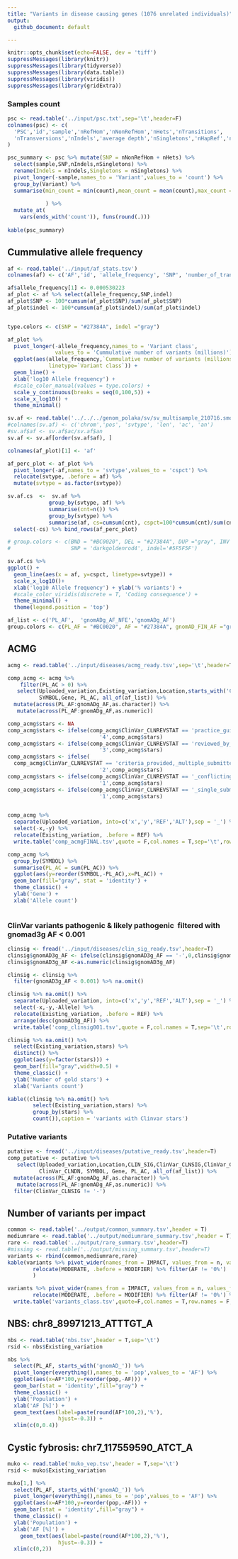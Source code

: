 ```yaml
---
title: "Variants in disease causing genes (1076 unrelated individuals)"
output: 
  github_document: default

---
```


```r
knitr::opts_chunk$set(echo=FALSE, dev = 'tiff')
suppressMessages(library(knitr))
suppressMessages(library(tidyverse))
suppressMessages(library(data.table))
suppressMessages(library(viridis))
suppressMessages(library(gridExtra))
```

### Samples count

```r
psc <- read.table('../input/psc.txt',sep='\t',header=F)
colnames(psc) <- c(
  'PSC','id','sample','nRefHom','nNonRefHom','nHets','nTransitions',
  'nTransversions','nIndels','average depth','nSingletons','nHapRef','nHapAlt','nMissing'
)

psc_summary <- psc %>% mutate(SNP = nNonRefHom + nHets) %>%
  select(sample,SNP,nIndels,nSingletons) %>%
  rename(Indels = nIndels,Singletons = nSingletons) %>%
  pivot_longer(-sample,names_to = 'Variant',values_to = 'count') %>%
  group_by(Variant) %>%
  summarise(min_count = min(count),mean_count = mean(count),max_count = max(count),
            
            ) %>%
  mutate_at(
    vars(ends_with('count')), funs(round(.)))
  
kable(psc_summary)
```


## Cummulative allele frequency


```r
af <- read.table('../input/af_stats.tsv')
colnames(af) <- c('AF','id', 'allele_frequency', 'SNP', 'number_of_transitions', 'number_of transversions', 'indel', 'repeat-consistent','repeat-inconsistent', 'not_applicable')

af$allele_frequency[1] <- 0.000530223
af_plot <- af %>% select(allele_frequency,SNP,indel)
af_plot$SNP <- 100*cumsum(af_plot$SNP)/sum(af_plot$SNP)
af_plot$indel <- 100*cumsum(af_plot$indel)/sum(af_plot$indel)


type.colors <- c(SNP = "#27384A", indel ="gray")

af_plot %>%
  pivot_longer(-allele_frequency,names_to = 'Variant class',
               values_to = 'Cummulative number of variants (millions)') %>%
  ggplot(aes(allele_frequency,`Cummulative number of variants (millions)`,
             linetype=`Variant class`)) +
  geom_line() +
  xlab('log10 Allele frequency') +
  #scale_color_manual(values = type.colors) +
  scale_y_continuous(breaks = seq(0,100,5)) +
  scale_x_log10() +
  theme_minimal()


```


```r
sv.af <- read.table('../../../genom_polaka/sv/sv_multisample_210716.smoove.square.unrelated.af_stats_PASS.tsv',header=T)
#colnames(sv.af) <- c('chrom','pos', 'svtype', 'len', 'ac', 'an')
#sv.af$af <- sv.af$ac/sv.af$an
sv.af <- sv.af[order(sv.af$af), ]

colnames(af_plot)[1] <- 'af'

af_perc_plot <- af_plot %>%
  pivot_longer(-af,names_to = 'svtype',values_to = 'cspct') %>%
  relocate(svtype, .before = af) %>%
  mutate(svtype = as.factor(svtype))

sv.af.cs  <-  sv.af %>%
             group_by(svtype, af) %>%
             summarise(cnt=n()) %>%
             group_by(svtype) %>%
             summarise(af, cs=cumsum(cnt), cspct=100*cumsum(cnt)/sum(cnt)) %>%
  select(-cs) %>% bind_rows(af_perc_plot)

# group.colors <- c(BND = "#BC0020", DEL = "#27384A", DUP ="gray", INV = "blue",
#                   SNP = 'darkgoldenrod4', indel='#5F5F5F')

sv.af.cs %>%
ggplot() +
  geom_line(aes(x = af, y=cspct, linetype=svtype)) +
  scale_x_log10()+
  xlab('log10 Allele frequency') + ylab('% variants') +
  #scale_color_viridis(discrete = T, 'Coding consequence') +
  theme_minimal() +
  theme(legend.position = 'top')


```

```r
af_list <- c('PL_AF',  'gnomADg_AF_NFE','gnomADg_AF')
group.colors <- c(PL_AF = "#BC0020", AF = "#27384A", gnomAD_FIN_AF ="gray", gnomAD_AF_NFE = "#B6B6B6",EUR_AF='#5F5F5F')

```

## ACMG

```r
acmg <- read.table('../input/diseases/acmg_ready.tsv',sep='\t',header=T)

comp_acmg <- acmg %>% 
    filter(PL_AC > 0) %>%
   select(Uploaded_variation,Existing_variation,Location,starts_with('ClinVar'), 
          SYMBOL,Gene, PL_AC, all_of(af_list)) %>%
  mutate(across(PL_AF:gnomADg_AF,as.character)) %>%
   mutate(across(PL_AF:gnomADg_AF,as.numeric))

comp_acmg$stars <- NA
comp_acmg$stars <- ifelse(comp_acmg$ClinVar_CLNREVSTAT == 'practice_guideline',
                             '4',comp_acmg$stars)
comp_acmg$stars <- ifelse(comp_acmg$ClinVar_CLNREVSTAT == 'reviewed_by_expert_panel',
                             '3',comp_acmg$stars)
comp_acmg$stars <- ifelse(
  comp_acmg$ClinVar_CLNREVSTAT == 'criteria_provided,_multiple_submitters,_no_conflicts',
                             '2',comp_acmg$stars)
comp_acmg$stars <- ifelse(comp_acmg$ClinVar_CLNREVSTAT == '_conflicting_interpretations',
                             '1',comp_acmg$stars)
comp_acmg$stars <- ifelse(comp_acmg$ClinVar_CLNREVSTAT == '_single_submitter',
                             '1',comp_acmg$stars)


comp_acmg %>% 
  separate(Uploaded_variation, into=c('x','y','REF','ALT'),sep = '_') %>%
  select(-x,-y) %>%
  relocate(Existing_variation, .before = REF) %>%
  write.table('comp_acmgFINAL.tsv',quote = F,col.names = T,sep='\t',row.names = F)

comp_acmg %>% 
  group_by(SYMBOL) %>%
  summarise(PL_AC = sum(PL_AC)) %>%
  ggplot(aes(y=reorder(SYMBOL,-PL_AC),x=PL_AC)) +
  geom_bar(fill="gray", stat = 'identity') + 
  theme_classic() +
  ylab('Gene') +
  xlab('Allele count') 
  
```


### ClinVar variants pathogenic & likely pathogenic \ filtered with gnomad3g AF < 0.001

```r
clinsig <- fread('../input/diseases/clin_sig_ready.tsv',header=T) 
clinsig$gnomAD3g_AF <- ifelse(clinsig$gnomAD3g_AF == '-',0,clinsig$gnomAD3g_AF)
clinsig$gnomAD3g_AF <-as.numeric(clinsig$gnomAD3g_AF)

clinsig <- clinsig %>%
  filter(gnomAD3g_AF < 0.001) %>% na.omit()

clinsig %>% na.omit() %>%
  separate(Uploaded_variation, into=c('x','y','REF','ALT'),sep = '_') %>%
  select(-x,-y,-Allele) %>%
  relocate(Existing_variation, .before = REF) %>%
  arrange(desc(gnomAD3g_AF)) %>%
  write.table('comp_clinsig001.tsv',quote = F,col.names = T,sep='\t',row.names = F)

clinsig %>% na.omit() %>%
  select(Existing_variation,stars) %>% 
  distinct() %>%
  ggplot(aes(y=factor(stars))) +
  geom_bar(fill="gray",width=0.5) + 
  theme_classic() +
  ylab('Number of gold stars') +
  xlab('Variants count') 

kable((clinsig %>% na.omit() %>%
        select(Existing_variation,stars) %>% 
        group_by(stars) %>%
        count()),caption = 'variants with Clinvar stars')

```

<!-- ### ClinVar variants pathogenic & likely pathogenic \ filtered with gnomad3g AF < 0.01 -->

<!-- ```{r clinvar_01, echo=FALSE, warning=FALSE} -->
<!-- clinsig <- fread('../input/diseases/clin_sig_ready.tsv',header=T)  -->
<!-- clinsig$gnomAD3g_AF <- ifelse(clinsig$gnomAD3g_AF == '-',0,clinsig$gnomAD3g_AF) -->
<!-- clinsig$gnomAD3g_AF <-as.numeric(clinsig$gnomAD3g_AF) -->

<!-- clinsig <- clinsig %>% -->
<!--   filter(gnomAD3g_AF < 0.01) %>% na.omit() -->

<!-- clinsig %>% na.omit() %>% -->
<!--   separate(Uploaded_variation, into=c('x','y','REF','ALT'),sep = '_') %>% -->
<!--   select(-x,-y,-Allele) %>% -->
<!--   relocate(Existing_variation, .before = REF) %>% -->
<!--   arrange(desc(gnomAD3g_AF)) %>% -->
<!--   write.table('comp_clinsig01.tsv',quote = F,col.names = T,sep='\t',row.names = F) -->

<!-- clinsig %>% na.omit() %>% -->
<!--   select(Existing_variation,stars) %>%  -->
<!--   distinct() %>% -->
<!--   ggplot(aes(y=factor(stars))) + -->
<!--   geom_bar(fill="gray",width=0.5) +  -->
<!--   theme_classic() + -->
<!--   ylab('Number of gold stars') + -->
<!--   xlab('Variants count')  -->

<!-- kable((clinsig %>% na.omit() %>% -->
<!--         select(Existing_variation,stars) %>%  -->
<!--         group_by(stars) %>% -->
<!--         count()),caption = 'variants with Clinvar stars') -->


<!-- ``` -->



### Putative variants

```r
putative <- fread('../input/diseases/putative_ready.tsv',header=T)
comp_putative <- putative %>% 
   select(Uploaded_variation,Location,CLIN_SIG,ClinVar_CLNSIG,ClinVar_CLNREVSTAT,
          ClinVar_CLNDN, SYMBOL, Gene, PL_AC, all_of(af_list)) %>%
  mutate(across(PL_AF:gnomADg_AF,as.character)) %>%
   mutate(across(PL_AF:gnomADg_AF,as.numeric)) %>%
  filter(ClinVar_CLNSIG != '-') 

```

<!-- ### % IMPACT variants -->

<!-- ```{r echo=FALSE,warning=FALSE} -->
<!-- group.colors <- c(HIGH = "#27384A", MODERATE ="gray", LOW = "#B6B6B6") -->
<!-- stacked <- read.table('../input/diseases/impact_stacked_ready.tsv',sep='\t',header=T) -->
<!-- stacked$group <- factor(stacked$group) -->
<!-- stacked$group <- ordered(stacked$group, levels = c("<0.1%", "0.1-0.5%", ">0.5%")) -->

<!-- stacked %>% -->
<!-- ggplot(aes(fill=IMPACT,y=n,x=group)) + -->
<!-- geom_bar(position="fill", stat="identity") + -->
<!-- theme_classic() + -->
<!-- scale_fill_manual(values = group.colors) + -->
<!-- xlab('Allele frequencies') + -->
<!-- ylab('% of variants')  -->


<!-- ``` -->



## Number of variants per impact

```r
common <- read.table('../output/common_summary.tsv',header = T)
mediumrare <- read.table('../output/mediumrare_summary.tsv',header = T)
rare <- read.table('../output/rare_summary.tsv',header=T)
#missing <- read.table('../output/missing_summary.tsv',header=T)
variants <- rbind(common,mediumrare,rare)
kable(variants %>% pivot_wider(names_from = IMPACT, values_from = n, values_fill = 0) %>%
        relocate(MODERATE, .before = MODIFIER) %>% filter(AF != '0%')
        )

variants %>% pivot_wider(names_from = IMPACT, values_from = n, values_fill = 0) %>%
        relocate(MODERATE, .before = MODIFIER) %>% filter(AF != '0%') %>%
  write.table('variants_class.tsv',quote=F,col.names = T,row.names = F,sep='\t')
```

<!-- ### Variants per coding consequence -->

<!-- ```{r, echo=FALSE,warning=F} -->
<!-- consequence <- read.table('plik_do_wykresu_consequence_data.tsv',header=T, -->
<!--                           sep='\t') -->

<!-- consequence$group <- factor( -->
<!--   consequence$group, levels = c('0 - 0.1%','0.1 - 0.2%', '0.2 - 0.5%', -->
<!--                                 '0.5 - 1%','1 - 2%','2 - 5%','5 - 10%', -->
<!--                                 '10 - 50%','50 - 100%')) -->

<!-- consequence$Konsekwencje <- consequence$Coding_var_category -->
<!-- levels(consequence$Konsekwencje) <-list(`wariant w regionie 3'UTR` = '3utr_variant',  -->
<!--                                         `wariant w regionie 5'UTR` = '5utr_variant', -->
<!--                                         `przesunięcie ramki odczytu` = 'frameshift_variant', -->
<!--                                         `insercja/delecja` = 'inframe_indel', -->
<!--                                         `wariant synonimiczny` = 'missense_variant', -->
<!--                                         `wariant niekodujący` = 'nonexonic', -->
<!--                                         inne = 'other', -->
<!--                                         `wariant splicingowy`='splicing_variant', -->
<!--                                         `wariant w kodonie start/stop` = 'start_stop_variant', -->
<!--                                         `wariant synonimiczny` = 'synonymous_variant') -->

<!-- consequence$Coding_var_category <- gsub('_',' ',consequence$Coding_var_category) -->

<!-- cons_plot <- consequence %>% group_by(Coding_var_category, group) %>% -->
<!--   summarise(n = sum(n)) %>%  -->
<!--   mutate(percentage = n/(sum(n)), -->
<!--          minmax = (n - min(n))/(max(n)-min(n)) -->
<!--            ) -->

<!-- cons_plot_pl <- consequence %>% group_by(Konsekwencje, group) %>% -->
<!--   summarise(n = sum(n)) %>%  -->
<!--   mutate(percentage = n/(sum(n)), -->
<!--          minmax = (n - min(n))/(max(n)-min(n)) -->
<!--            ) -->

<!-- cons_plot_pl %>% filter(Konsekwencje != 'inne') %>% -->
<!--   ggplot(aes(x=as.numeric(group),y=percentage,fill=Konsekwencje)) + -->
<!--   geom_area(alpha=0.6 , size=.5, colour="white",position = 'fill') + -->
<!--     scale_fill_viridis(discrete = T,'Typ wariantu') + -->
<!--   theme_minimal() + -->
<!--   scale_x_continuous(breaks = seq(1,9,2), labels = unique(cons_plot$group)[seq(1,9,2)]) + -->
<!--   scale_y_continuous(breaks = seq(0,1,0.25),labels = c('0%','25%','50%','75%','100%')) + -->
<!-- xlab('Przedziały częstości alleli') + -->
<!--   ylab('Procentowy udział wariantów w danym przedziale')  -->

<!-- cons_plot %>% filter(Coding_var_category != 'other') %>% -->
<!--   ggplot(aes(x=as.numeric(group),y=percentage,fill=Coding_var_category)) + -->
<!--   geom_area(alpha=0.6 , size=.5, colour="white",position = 'fill') + -->
<!--     scale_fill_viridis(discrete = T,'Coding consequence') + -->
<!--   theme_minimal() + -->
<!--   scale_x_continuous(breaks = seq(1,9,2), labels = unique(cons_plot$group)[seq(1,9,2)]) + -->
<!--   scale_y_continuous(breaks = seq(0,1,0.25),labels = c('0%','25%','50%','75%','100%')) + -->
<!-- xlab('Allele frequency') + -->
<!--   ylab('Normalized percentage')  -->

<!-- ``` -->

<!-- ### Variants per non-coding consequence -->

<!-- ```{r non-coding consequence, echo=FALSE} -->
<!-- consequence$noncoding.var_category <- gsub('_',' ',consequence$noncoding.var_category) -->

<!-- cons_plot <- consequence %>% group_by(noncoding.var_category, group) %>% -->
<!--   summarise(n = sum(n)) %>%  -->
<!--   mutate(percentage = n/(sum(n)), -->
<!--          minmax = (n - min(n))/(max(n)-min(n)) -->
<!--            ) -->

<!-- cons_plot %>%  -->
<!--   ggplot(aes(x=as.numeric(group),y=percentage,fill=noncoding.var_category)) + -->
<!--   geom_area(alpha=0.6 , size=.5, colour="white",position = 'fill') + -->
<!--     scale_fill_viridis(discrete = T, 'Coding consequence') + -->
<!--   theme_minimal() + -->
<!--   scale_x_continuous(breaks = seq(1,9,2), labels = unique(cons_plot$group)[seq(1,9,2)]) + -->
<!-- xlab('Allele frequency') + -->
<!--   ylab('Normalized percentage')  -->

<!-- ``` -->



## NBS: chr8_89971213_ATTTGT_A 

```r
nbs <- read.table('nbs.tsv',header = T,sep='\t') 
rsid <- nbs$Existing_variation

nbs %>% 
  select(PL_AF, starts_with('gnomAD_')) %>%
  pivot_longer(everything(),names_to = 'pop',values_to = 'AF') %>%
  ggplot(aes(x=AF*100,y=reorder(pop,-AF))) +
  geom_bar(stat = 'identity',fill="gray") +
  theme_classic() +
  ylab('Population') +
  xlab('AF [%]') +
  geom_text(aes(label=paste(round(AF*100,2),'%'),
                hjust=-0.3)) +
  xlim(c(0,0.4))

```


## Cystic fybrosis: chr7_117559590_ATCT_A

```r
muko <- read.table('muko_vep.tsv',header = T,sep='\t') 
rsid <- muko$Existing_variation

muko[1,] %>%
  select(PL_AF, starts_with('gnomAD_')) %>%
  pivot_longer(everything(),names_to = 'pop',values_to = 'AF') %>%
  ggplot(aes(x=AF*100,y=reorder(pop,-AF))) +
  geom_bar(stat = 'identity',fill="gray") +
  theme_classic() +
  ylab('Population') +
  xlab('AF [%]') +
    geom_text(aes(label=paste(round(AF*100,2),'%'),
                hjust=-0.3)) +
  xlim(c(0,2))
```

<!-- ## CFTR deletions -->

<!-- ```{r CFTR, echo=FALSE} -->
<!-- muko <- read.table('CFTR.tsv',header = T,sep='\t') %>% -->
<!--   select(Uploaded_variation,PL_AF, starts_with('gnomAD_'),VARIANT_CLASS) -->

<!-- dels <- muko %>% filter(VARIANT_CLASS == 'deletion', gnomAD_AF != '-')  -->
<!-- dels[,3:11] <- dels[,3:11] %>% mutate_if(is.factor,as.character)  -->
<!-- dels[,3:11] <- dels[,3:11] %>% mutate_if(is.character,as.numeric)  -->

<!-- dels %>% select(-VARIANT_CLASS)  %>% -->
<!--   pivot_longer(-Uploaded_variation,names_to = 'pop',values_to = 'AF') %>% -->
<!--   ggplot(aes(x=AF*100,y=reorder(pop,-AF),fill=Uploaded_variation)) + -->
<!--   geom_bar(stat = 'identity',position = 'fill') + -->
<!--   scale_fill_viridis(discrete = T, 'Variant') + -->
<!--   theme_classic() + -->
<!--   ylab('Population') + -->
<!--   xlab('AF [%]')  -->

<!-- kable(dels %>% select(-VARIANT_CLASS)) -->
<!-- ``` -->






